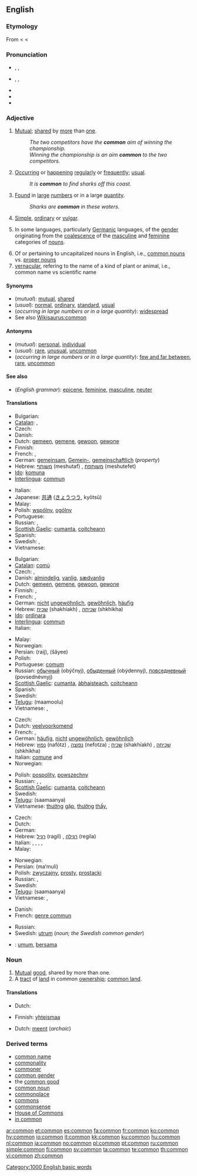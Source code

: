 {{wikipedia}}
==English==

{{rank|town|dark|ye|438|common|subject|can't|ready}}

===Etymology===
From {{etyl|fro}} {{term|comun|lang=fro}} < {{etyl|la}} {{term|communis|commūnis|common, public, general|lang=la}} < {{proto|Indo-European|ko-moin-i|held in common}}

===Pronunciation===
* {{a|RP}} {{enPR|kŏm'ən}}, {{IPA|/ˈkɒmən/}}, {{SAMPA|/"kQm@n/}}
* {{a|GenAm}} {{enPR|kŏm'ən}}, {{IPA|/ˈkɑmən/}}, {{SAMPA|/"kAm@n/}}
* {{audio|en-us-common.ogg|Audio (US)}}
* {{rhymes|ɒmən}}
* {{hyphenation|com|mon}}

===Adjective===
{{en-adj|er|more}}

# [[mutual|Mutual]]; [[share]]d by [[more]] than [[one]].
#: ''The two competitors have the '''common''' aim of winning the championship.''
#: ''Winning the championship is an aim '''common''' to the two competitors.''
# [[occur|Occur]]ring or [[happen]]ing [[regularly]] or [[frequently]]; [[usual]].
#: ''It is '''common''' to find sharks off this coast.''
# [[found|Found]] in [[large]] [[number]]s or in a large [[quantity]].
#: ''Sharks are '''common''' in these waters.''
# [[simple|Simple]], [[ordinary]] or [[vulgar]].
# {{grammar}} In some languages, particularly [[Germanic]] languages, of the [[gender]] originating from the [[coalescence]] of the [[masculine]] and [[feminine]] categories of [[noun]]s.
# Of or pertaining to uncapitalized nouns in English, i.e., [[common nouns]] vs. [[proper nouns]]
# [[vernacular]], refering to the name of a kind of plant or animal, i.e., common name vs scientific name

====Synonyms====
* (''mutual''): [[mutual]], [[shared]]
* (''usual''): [[normal]], [[ordinary]], [[standard]], [[usual]]
* (''occurring in large numbers or in a large quantity''): [[widespread]]
* See also [[Wikisaurus:common]]

====Antonyms====
* (''mutual''): [[personal]], [[individual]]
* (''usual''): [[rare]], [[unusual]], [[uncommon]]
* (''occurring in large numbers or in a large quantity''): [[few and far between]], [[rare]], [[uncommon]]

====See also====
* (''English grammar''): [[epicene]], [[feminine]], [[masculine]], [[neuter]]

====Translations====
{{trans-top|mutual}}
* Bulgarian: {{t|bg|общ|m|tr=obšt|sc=Cyrl}}
* [[Catalan]]: {{t|ca|comú|m}}, {{t+|ca|comuna|f}}
* Czech: {{t+|cs|společný|m}}
* Danish: {{t-|da|fælles}}
* Dutch: [[gemeen]], [[gemene]], [[gewoon]], [[gewone]]
* Finnish: {{t+|fi|yhteinen}}
* French: {{t+|fr|commun|m}}, {{t+|fr|commune|f}}
* German: [[gemeinsam]], [[Gemein-]], [[gemeinschaftlich]] (''property'')
* Hebrew: [[משותף]] (meshutaf) {{m}}, [[משותפת]] (meshutefet) {{f}}
* [[Ido]]: [[komuna]]
* [[Interlingua]]: [[commun#Interlingua|commun]]
{{trans-mid}}
* Italian: {{t+|it|comune|m|f}}
* Japanese: [[共通]] ([[きょうつう]], kyōtsū)
* Malay: {{t+|ms|sama|xs=Malay}}
* Polish: [[wspólny]], [[ogólny]]
* Portuguese: {{t|pt|comum|m|f}}
* Russian: {{t+|ru|общий|tr=óbščij|sc=Cyrl}}, {{t+|ru|взаимный|tr=vzaímnyj|sc=Cyrl}}
* [[Scottish Gaelic]]: [[cumanta]], [[coitcheann]]
* Spanish: {{t+|es|común|m|f}}
* Swedish: {{t+|sv|gemensam}}, {{t+|sv|allmän}}
* Vietnamese: {{t+|vi|chung|xs=Vietnamese}}
{{trans-bottom}}

{{trans-top|usual}}
* Bulgarian: {{t+|bg|обикновен|m|tr=obiknoven|sc=Cyrl}}
* [[Catalan]]: [[comú]] {{m}}
* Czech: {{t-|cs|běžný|m}}, {{t-|cs|obvyklý|m}}
* Danish: [[almindelig]], [[vanlig]], [[sædvanlig]]
* Dutch: [[gemeen]], [[gemene]], [[gewoon]], [[gewone]]
* Finnish: {{t+|fi|yleinen}}, {{t+|fi|tavallinen}}
* French: {{t+|fr|commun|m}}, {{t+|fr|commune|f}}
* German: [[nicht]] [[ungewöhnlich]], [[gewöhnlich]], [[häufig]]
* Hebrew: [[שכיח]] (shakhíakh) {{m}}, [[שכיחה]] (shkhikha) {{f}}
* [[Ido]]: [[ordinara]]
* [[Interlingua]]: [[commun#Interlingua|commun]]
* Italian: {{t+|it|comune|m|f}}
{{trans-mid}}
* Malay: {{t-|ms|biasa|xs=Malay}}
* Norwegian: {{t+|no|vanlig}}
* Persian: {{fa-Arab|[[رایج]]}} (raij), {{fa-Arab|[[شایع]]}} (šâyee)
* Polish: {{t+|pl|zwykły}}
* Portuguese: [[comum]] {{m|f}}
* Russian: [[обычный]] (obýčnyj), [[обыденный]] (obýdennyj), [[повседневный]] (povsednévnyj)
* [[Scottish Gaelic]]: [[cumanta]], [[àbhaisteach]], [[coitcheann]]
* Spanish: {{t+|es|común}}
* Swedish: {{t+|sv|vanlig}}
* [[Telugu]]: {{t|te|మామూలు|sc=Telu}} (maamoolu)
* Vietnamese: {{t+|vi|thường|xs=Vietnamese}}, {{t+|vi|thông thường|xs=Vietnamese}}
{{trans-bottom}}

{{trans-top|found in large numbers or in a large quantity}}
* Czech: {{t-|cs|běžný}}
* Dutch: [[veelvoorkomend]]
* French: {{t+|fr|commun|m}}, {{t+|fr|commune|f}}
* German: [[häufig]], [[nicht]] [[ungewöhnlich]], [[gewöhnlich]]
* Hebrew: [[נפוץ]] (nafótz) {{m}}, [[נפוצה]] (nefotza) {{f}}; [[שכיח]] (shakhíakh) {{m}}, [[שכיחה]] (shkhikha) {{f}}
* Italian: [[comune]] {{m}} and {{f}}
* Norwegian: {{t+|no|vanlig}}
{{trans-mid}}
* Polish: [[pospolity]], [[powszechny]]
* Russian: {{t+|ru|обычный|tr=obýčnyj|sc=Cyrl}}, {{t+|ru|повсеместный|tr=povseméstnyj|sc=Cyrl}}, {{t+|ru|распространённый|tr=rasprostranjónnyj|sc=Cyrl}}
* [[Scottish Gaelic]]: [[cumanta]], [[coitcheann]]
* Swedish: {{t+|sv|vanlig}}
* [[Telugu]]: {{t|te|సామాన్య|sc=Telu}} (saamaanya)
* Vietnamese: [[thường]] [[gặp]], [[thường]] [[thấy]], {{t+|vi|phổ biến|xs=Vietnamese}}
{{trans-bottom}}

{{trans-top|ordinary}}
* Czech: {{t-|cs|obyčejný}}
* Dutch: {{t+|nl|gewoon}}
* German: {{t+|de|gemein}}
* Hebrew: [[רגיל]] (ragíl) {{m}}, [[רגילה]] (regila) {{f}}
* Italian: {{t+|it|ordinario|m}}, {{t+|it|ordinaria|f}}, {{t+|it|volgare}}, {{t-|it|grossolano|m}}, {{t-|it|grossolana|f}}
* Malay: {{t-|ms|biasa|xs=Malay}}
{{trans-mid}}
* Norwegian: {{t+|no|vanlig}}
* Persian: {{fa-Arab|[[معمولی]]}} (ma‘muli)
* Polish: [[zwyczajny]], [[prosty]], [[prostacki]]
* Russian: {{t+|ru|простой|tr=prostój|sc=Cyrl}}, {{t+|ru|обыкновенный|tr=obyknovénnyj|sc=Cyrl}}
* Swedish: {{t+|sv|vanlig}}
* [[Telugu]]: {{t|te|సామాన్య|sc=Telu}} (saamaanya)
* Vietnamese: {{t+|vi|thường|xs=Vietnamese}}, {{t+|vi|bình thường|xs=Vietnamese}}
{{trans-bottom}}

{{trans-top|grammar: of the gender resulting from the coalescence of the masculine and feminine genders}}
* Danish: {{t+|da|fælleskøn}}
* French: [[genre commun]]
{{trans-mid}}
* Russian: {{t+|ru|общий род|tr=óbščij rod|sc=Cyrl}}
* Swedish: [[utrum]] (''noun; the Swedish common gender'')
{{trans-bottom}}

{{checktrans}}
* {{ttbc|Indonesian}}: [[umum]], [[sama|bersama]]

===Noun===
{{en-noun}}

# [[mutual|Mutual]] [[good]], shared by more than one.
# A [[tract]] of [[land]] in common [[ownership]]; [[common land]].

====Translations====
{{trans-top|mutual good}}
* Dutch: {{t-|nl|gemeengoed|n}}
{{trans-mid}}
* Finnish: [[yhteismaa]]
{{trans-bottom}}

{{trans-top|tract of land}}
* Dutch: [[meent]] {{m}} (''archaic'')
{{trans-mid}}
{{trans-bottom}}

===Derived terms===
* [[common name]]
* [[commonality]]
* [[commoner]]
* [[common gender]]
* the [[common good]]
* [[common noun]]
* [[commonplace]]
* [[commons]]
* [[commonsense]]
* [[House of Commons]]
* [[in common]]

[[Category:1000 English basic words]]

[[ar:common]]
[[et:common]]
[[es:common]]
[[fa:common]]
[[fr:common]]
[[ko:common]]
[[hy:common]]
[[io:common]]
[[it:common]]
[[kk:common]]
[[ku:common]]
[[hu:common]]
[[nl:common]]
[[ja:common]]
[[no:common]]
[[pl:common]]
[[pt:common]]
[[ru:common]]
[[simple:common]]
[[fi:common]]
[[sv:common]]
[[ta:common]]
[[te:common]]
[[th:common]]
[[vi:common]]
[[zh:common]]